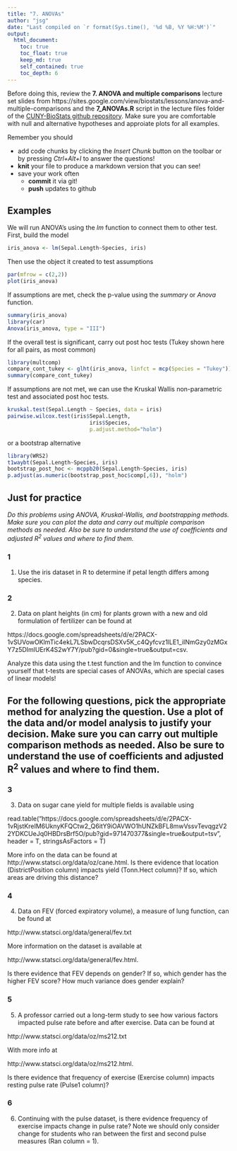 ```yaml
---
title: "7. ANOVAs"
author: "jsg"
date: "Last compiled on `r format(Sys.time(), '%d %B, %Y %H:%M')`"
output:
  html_document:
    toc: true
    toc_float: true
    keep_md: true
    self_contained: true
    toc_depth: 6
---
```


Before doing this, review the **7. ANOVA and multiple comparisons** lecture set slides from 
https://sites.google.com/view/biostats/lessons/anova-and-multiple-comparisons and
the  **7_ANOVAs.R** script in the lecture files folder of the
[CUNY-BioStats github repository](https://github.com/jsgosnell/CUNY-BioStats).
Make sure you are comfortable with null and alternative hypotheses and approiate plots
for all examples.


Remember you should

* add code chunks by clicking the *Insert Chunk* button on the toolbar or by
pressing *Ctrl+Alt+I* to answer the questions!
* **knit** your file to produce a markdown version that you can see!
* save your work often 
  * **commit** it via git!
  * **push** updates to github
  
## Examples  

We will run ANOVA's using the *lm* function to connect them to other test.  First,
build the model

```r
iris_anova <- lm(Sepal.Length~Species, iris)
```

Then use the object it created to test assumptions

```r
par(mfrow = c(2,2))
plot(iris_anova)
```

If assumptions are met, check the p-value using the *summary* or *Anova* function.

```r
summary(iris_anova)
library(car)
Anova(iris_anova, type = "III")
```

If the overall test is significant, carry out post hoc tests (Tukey shown here
for all pairs, as most common)

```r
library(multcomp)
compare_cont_tukey <- glht(iris_anova, linfct = mcp(Species = "Tukey"))
summary(compare_cont_tukey)
```

If assumptions are not met, we can use the Kruskal Wallis non-parametric test and 
associated post hoc tests.

```r
kruskal.test(Sepal.Length ~ Species, data = iris)
pairwise.wilcox.test(iris$Sepal.Length, 
                          iris$Species, 
                          p.adjust.method="holm")
```

or a bootstrap alternative

```r
library(WRS2)
t1waybt(Sepal.Length~Species, iris)
bootstrap_post_hoc <- mcppb20(Sepal.Length~Species, iris)
p.adjust(as.numeric(bootstrap_post_hoc$comp[,6]), "holm")
```

## Just for practice 

*Do this problems using ANOVA, Kruskal-Wallis, and 
bootstrapping methods.  Make sure you can plot the data and carry out multiple 
comparison methods as needed. Also be sure to understand the use of coefficients 
and adjusted R^2^ values and where to find them.* 

### 1

1. Use the iris dataset in R to determine if petal length differs among species.  


### 2

2. Data on plant heights (in cm) for plants grown with a new and old formulation 
of fertilizer can be found at

https://docs.google.com/spreadsheets/d/e/2PACX-1vSUVowOKlmTic4ekL7LSbwDcqrsDSXv5K_c4Qyfcvz1lLE1_iINmGzy0zMGxY7z5DImlUErK4S2wY7Y/pub?gid=0&single=true&output=csv.

Analyze this data using the t.test function and the lm function to convince yourself
that t-tests are special cases of ANOVAs, which are special cases of linear models! 



## For the following questions, pick the appropriate method for analyzing the question.  Use a plot of the data and/or model analysis to justify your decision.  Make sure you can carry out multiple comparison methods as needed. Also be sure to understand the use of coefficients and adjusted R^2^ values and where to find them.

### 3

3. Data on sugar cane yield for multiple fields is available using 

read.table("https://docs.google.com/spreadsheets/d/e/2PACX-1vRjstKreIM6UknyKFQCtw2_Q6itY9iOAVWO1hUNZkBFL8mwVssvTevqgzV22YDKCUeJq0HBDrsBrf5O/pub?gid=971470377&single=true&output=tsv", 
header = T, stringsAsFactors = T)

More info on the data can be found at 
http://www.statsci.org/data/oz/cane.html.
Is there evidence that location (DistrictPosition column) impacts yield 
(Tonn.Hect column)?  If so, which areas are driving this distance?

### 4

4. Data on FEV (forced expiratory volume), a measure of lung function, can be 
found at 

http://www.statsci.org/data/general/fev.txt

More information on the dataset is available at 

http://www.statsci.org/data/general/fev.html.

Is there evidence that FEV depends on gender? If so, which gender has the higher
FEV score?  How much variance does gender explain? 

### 5

5. A professor carried out a long-term study to see how various factors impacted
pulse rate before and after exercise.  Data can be found at

http://www.statsci.org/data/oz/ms212.txt

With more info at 

http://www.statsci.org/data/oz/ms212.html.

Is there evidence that frequency of exercise (Exercise column) impacts resting
pulse rate (Pulse1 column)?

### 6

6. Continuing with the pulse dataset, is there evidence frequency of exercise
impacts change in pulse rate?  Note we should only consider change for students 
who ran between the first and second pulse measures (Ran column = 1).

